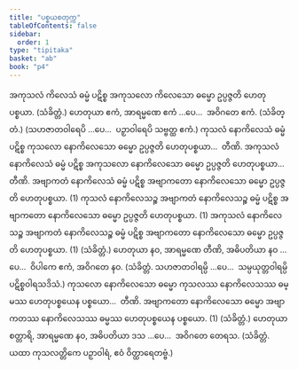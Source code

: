 ```yaml
---
title: "ပစ္စယစတုက္က"
tableOfContents: false
sidebar:
  order: 1
type: "tipitaka"
basket: "ab"
book: "p4"
---
```



<DynamicBreadcrumb />

<Division number="1" book="p4" e="ch" v="39" p="603">

<Paragraph number="1436" book="p4">
အကုသလံ ကိလေသံ ဓမ္မံ ပဋိစ္စ အကုသလော ကိလေသော ဓမ္မော ဥပ္ပဇ္ဇတိ ဟေတုပစ္စယာ. (သံခိတ္တံ.)
</Paragraph>

<Paragraph number="1437" book="p4">
ဟေတုယာ ဧကံ, အာရမ္မဏေ ဧကံ …ပေ…  အဝိဂတေ ဧကံ. (သံခိတ္တံ.)
</Paragraph>

<Paragraph number="1438" book="p4">
(သဟဇာတဝါရေပိ …ပေ…  ပဉှာဝါရေပိ သဗ္ဗတ္ထ ဧကံ.)
</Paragraph>

</Division>
<Division number="2" book="p4" e="ch" v="39" p="603">

<Paragraph number="1439" book="p4">
ကုသလံ နောကိလေသံ ဓမ္မံ ပဋိစ္စ ကုသလော နောကိလေသော ဓမ္မော ဥပ္ပဇ္ဇတိ ဟေတုပစ္စယာ…  တီဏိ.
</Paragraph>

<Paragraph number="1440" book="p4">
အကုသလံ နောကိလေသံ ဓမ္မံ ပဋိစ္စ အကုသလော နောကိလေသော ဓမ္မော ဥပ္ပဇ္ဇတိ ဟေတုပစ္စယာ…  တီဏိ.
</Paragraph>

<Paragraph number="1441" book="p4">
အဗျာကတံ နောကိလေသံ ဓမ္မံ ပဋိစ္စ အဗျာကတော နောကိလေသော ဓမ္မော ဥပ္ပဇ္ဇတိ ဟေတုပစ္စယာ. (1)
</Paragraph>

<Paragraph number="1442" book="p4">
ကုသလံ နောကိလေသဉ္စ အဗျာကတံ နောကိလေသဉ္စ ဓမ္မံ ပဋိစ္စ အဗျာကတော နောကိလေသော ဓမ္မော ဥပ္ပဇ္ဇတိ ဟေတုပစ္စယာ. (1)
</Paragraph>

<Paragraph number="1443" book="p4">
အကုသလံ နောကိလေသဉ္စ အဗျာကတံ နောကိလေသဉ္စ ဓမ္မံ ပဋိစ္စ အဗျာကတော နောကိလေသော ဓမ္မော ဥပ္ပဇ္ဇတိ ဟေတုပစ္စယာ. (1) (သံခိတ္တံ.)
</Paragraph>

</Division>
<Division number="3" book="p4" e="ch" v="39" p="604">

<Paragraph number="1444" book="p4">
ဟေတုယာ နဝ, အာရမ္မဏေ တီဏိ, အဓိပတိယာ နဝ …ပေ…  ဝိပါကေ ဧကံ, အဝိဂတေ နဝ. (သံခိတ္တံ. သဟဇာတဝါရမ္ပိ …ပေ…  သမ္ပယုတ္တဝါရမ္ပိ ပဋိစ္စဝါရသဒိသံ.)
</Paragraph>

</Division>
<Division number="4" book="p4" e="ch" v="39" p="604">

<Paragraph number="1445" book="p4">
ကုသလော နောကိလေသော ဓမ္မော ကုသလဿ နောကိလေသဿ ဓမ္မဿ ဟေတုပစ္စယေန ပစ္စယော…  တီဏိ.
</Paragraph>

<Paragraph number="1446" book="p4">
အဗျာကတော နောကိလေသော ဓမ္မော အဗျာကတဿ နောကိလေသဿ ဓမ္မဿ ဟေတုပစ္စယေန ပစ္စယော. (1) (သံခိတ္တံ.)
</Paragraph>

</Division>
<Division number="5" book="p4" e="ch" v="39" p="604">

<Paragraph number="1447" book="p4">
ဟေတုယာ စတ္တာရိ, အာရမ္မဏေ နဝ, အဓိပတိယာ ဒသ …ပေ…  အဝိဂတေ တေရသ. (သံခိတ္တံ. ယထာ ကုသလတ္တိကေ ပဉှာဝါရံ, ဧဝံ ဝိတ္ထာရေတဗ္ဗံ.)
</Paragraph>
</Division>